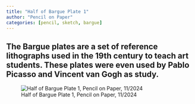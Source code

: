 ```yaml
---
title: "Half of Bargue Plate 1"
author: "Pencil on Paper"
categories: [pencil, sketch, bargue]
---
```


The Bargue plates are a set of reference lithographs used in the 19th century to teach art students. These plates were even used by Pablo Picasso and Vincent van Gogh as study.
---

![Half of Bargue Plate 1, Pencil on Paper, 11/2024](IMG_0743.jpg)
